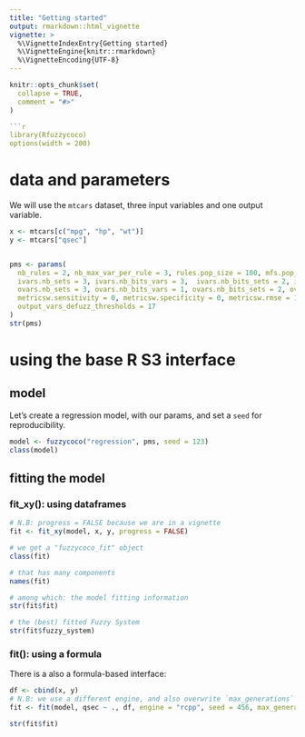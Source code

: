 ```yaml
---
title: "Getting started"
output: rmarkdown::html_vignette
vignette: >
  %\VignetteIndexEntry{Getting started}
  %\VignetteEngine{knitr::rmarkdown}
  %\VignetteEncoding{UTF-8}
---
```


```r
knitr::opts_chunk$set(
  collapse = TRUE,
  comment = "#>"
)

```r
library(Rfuzzycoco)
options(width = 200)
```



# data and parameters

We will use the `mtcars` dataset, three input variables and one output variable.

```r
x <- mtcars[c("mpg", "hp", "wt")]
y <- mtcars["qsec"]


pms <- params(
  nb_rules = 2, nb_max_var_per_rule = 3, rules.pop_size = 100, mfs.pop_size = 100, 
  ivars.nb_sets = 3, ivars.nb_bits_vars = 3,  ivars.nb_bits_sets = 2, ivars.nb_bits_pos = 8, 
  ovars.nb_sets = 3, ovars.nb_bits_vars = 1, ovars.nb_bits_sets = 2, ovars.nb_bits_pos = 8, 
  metricsw.sensitivity = 0, metricsw.specificity = 0, metricsw.rmse = 1,
  output_vars_defuzz_thresholds = 17
)
str(pms)
```


# using the base R S3 interface

## model

Let's create a regression model, with our params, and set a `seed` for reproducibility.

```r
model <- fuzzycoco("regression", pms, seed = 123)
class(model)
```

## fitting the model

### fit_xy(): using dataframes

```r
# N.B: progress = FALSE because we are in a vignette
fit <- fit_xy(model, x, y, progress = FALSE)

# we get a "fuzzycoco_fit" object
class(fit)

# that has many components
names(fit)

# among which: the model fitting information 
str(fit$fit)

# the (best) fitted Fuzzy System 
str(fit$fuzzy_system)
```

### fit(): using a formula

There is a also a formula-based interface:

```r
df <- cbind(x, y)
# N.B: we use a different engine, and also overwrite `max_generations` from the model parameters
fit <- fit(model, qsec ~ ., df, engine = "rcpp", seed = 456, max_generations = 20)

str(fit$fit)
```

